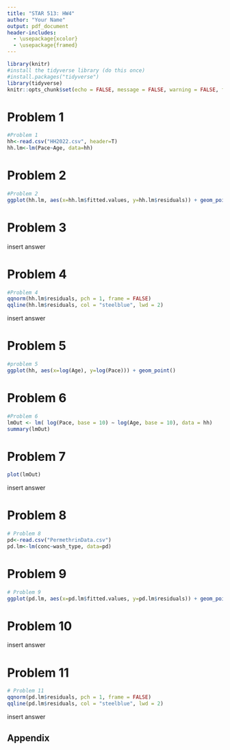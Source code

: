 ---
title: "STAR 513: HW4"
author: "Your Name"
output: pdf_document
header-includes:
  - \usepackage{xcolor}
  - \usepackage{framed}
---

<!-- STUDENTS: change the "title" and "author" listed above
DO NOT EDIT THE SECTION BELOW -->
\colorlet{shadecolor}{gray!10}
```{r setup, include=FALSE}
library(knitr)
#install the tidyverse library (do this once)
#install.packages("tidyverse")
library(tidyverse)
knitr::opts_chunk$set(echo = FALSE, message = FALSE, warning = FALSE, fig.width = 4, fig.height = 4, tidy = TRUE)
```
\newcommand{\hstart}{ \colorlet{shadecolor}{orange!20}
\begin{shaded} }
\newcommand{\hstop}{  \end{shaded} \colorlet{shadecolor}{gray!10}}
<!-- STUDENTS: DO NOT EDIT THE SECTION ABOVE 
start here, insert homework below -->

# Problem 1 

```{r prob1}
#Problem 1
hh<-read.csv("HH2022.csv", header=T)
hh.lm<-lm(Pace~Age, data=hh)
```

# Problem 2

```{r prob2}
#Problem 2
ggplot(hh.lm, aes(x=hh.lm$fitted.values, y=hh.lm$residuals)) + geom_point()
```

# Problem 3

\hstart

insert answer

\hstop

# Problem 4 

```{r prob4}
#Problem 4
qqnorm(hh.lm$residuals, pch = 1, frame = FALSE)
qqline(hh.lm$residuals, col = "steelblue", lwd = 2)
```

\hstart

insert answer

\hstop

# Problem 5 

```{r prob5}
#problem 5
ggplot(hh, aes(x=log(Age), y=log(Pace))) + geom_point()

```

# Problem 6

```{r prob6}
#Problem 6
lmOut <- lm( log(Pace, base = 10) ∼ log(Age, base = 10), data = hh)
summary(lmOut)
```


# Problem 7

```{r prob7, results='hide'}
plot(lmOut)
```

\hstart

insert answer

\hstop

# Problem 8
```{r prob8}
# Problem 8
pd<-read.csv("PermethrinData.csv")
pd.lm<-lm(conc~wash_type, data=pd)
```


# Problem 9

```{r prob9}
# Problem 9
ggplot(pd.lm, aes(x=pd.lm$fitted.values, y=pd.lm$residuals)) + geom_point()
```

# Problem 10

\hstart

insert answer

\hstop

# Problem 11

```{r prob11}
# Problem 11
qqnorm(pd.lm$residuals, pch = 1, frame = FALSE)
qqline(pd.lm$residuals, col = "steelblue", lwd = 2)
```

\hstart

insert answer

\hstop

<!-- STUDENTS: STOP HERE
DO NOT EDIT THE SECTION BELOW -->

## Appendix

```{r show-code, ref.label = all_labels(), echo = TRUE, eval = FALSE}

```